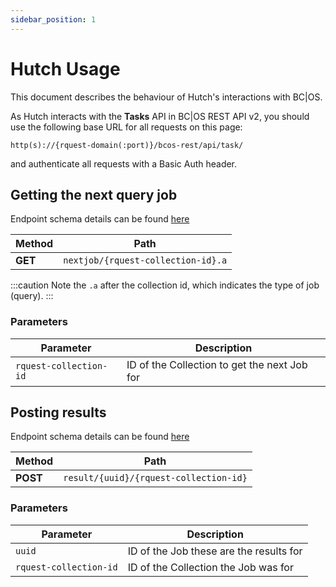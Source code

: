 ```yaml
---
sidebar_position: 1
---
```



# Hutch Usage

This document describes the behaviour of Hutch's interactions with BC|OS.

As Hutch interacts with the **Tasks** API in BC|OS REST API v2, you should use the following base URL for all requests on this page:

    http(s)://{rquest-domain(:port)}/bcos-rest/api/task/

and authenticate all requests with a Basic Auth header.

<HutchDevRquestDetails />

## Getting the next query job

Endpoint schema details can be found [here](endpoint-schema#apitasknextjobcollectionid)

| Method  | Path                               |
| ------- | ---------------------------------- |
| **GET** | `nextjob/{rquest-collection-id}.a` |

:::caution
Note the `.a` after the collection id, which indicates the type of job (query).
:::

### Parameters

| Parameter              | Description                                  |
| ---------------------- | -------------------------------------------- |
| `rquest-collection-id` | ID of the Collection to get the next Job for |

## Posting results

Endpoint schema details can be found [here](endpoint-schema#apitaskresultuuidcollectionid)

| Method   | Path                                   |
| -------- | -------------------------------------- |
| **POST** | `result/{uuid}/{rquest-collection-id}` |

### Parameters

| Parameter              | Description                             |
| ---------------------- | --------------------------------------- |
| `uuid`                 | ID of the Job these are the results for |
| `rquest-collection-id` | ID of the Collection the Job was for    |
